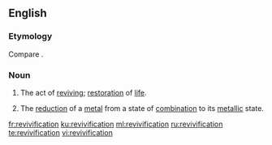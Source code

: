 ==English==

===Etymology===
Compare {{etyl|fr|-}} {{m|fr|révivification}}.

===Noun===
{{en-noun|~}}

# The act of [[revive|reviving]]; [[restoration]] of [[life]].
# {{label|en|chemistry|obsolete}} The [[reduction]] of a [[metal]] from a state of [[combination]] to its [[metallic]] state.

[[fr:revivification]]
[[ku:revivification]]
[[ml:revivification]]
[[ru:revivification]]
[[te:revivification]]
[[vi:revivification]]